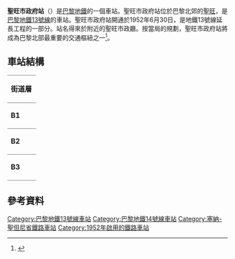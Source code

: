 {{Infobox station
| name                = 聖旺市政府站
| symbol_location     = paris
| symbol              = m
| symbol2             = 
| type                = [[巴黎地鐵|巴黎地鐵]]車站
| image               = [[File:Mairie_de_Saint-Ouen_-_octobre_2012_-_Quais.jpg|275px]]
| alt                 = 
| caption             = 
| other_name          = 
| address             = [[聖旺_(塞納-聖但尼省)|聖旺]]
| borough             = [[法蘭西島|法蘭西島]]
| country             = 巴黎
| iso_region          = FR_scale:2000
| coordinates_display = title
| coordinates_format  = dms
| latd  = 48.91167| latm  = | lats  = | latNS  = 
| longd = 2.33389| longm = | longs = | longEW = 
| coordinates         = 
| owned               = [[RATP|RATP]]
| operator            = [[RATP|RATP]]
| line                = 
| disabled            = 
| zone                = 1
| opened              = {{Start-date|30 June 1952}}
| closed              = <!-- {{End date|YYYY|MM|DD|df=y}} -->
| services            = 
| map_type            = France Paris
| map_label_position  = bottom
| map_caption         = Location just north of Paris
}}
'''聖旺市政府站'''（{{lang-fr|Mairie de Saint-Ouen}}）是[[巴黎地鐵|巴黎地鐵]]的一個車站。聖旺市政府站位於巴黎北郊的[[聖旺|聖旺]]，是[[巴黎地鐵13號線|巴黎地鐵13號線]]的車站。聖旺市政府站開通於1952年6月30日，是地鐵13號線延長工程的一部分。站名得來於附近的聖旺市政廳。按當局的規劃，聖旺市政府站將成為巴黎北部最重要的交通樞紐之一<ref>{{cite web| publisher=Master plan for the Île-de-France region| title=Développer le réseau pour accompagner le projet urbain (Expand the network to support urban development)| url=http://www.sdrif.com/fileadmin/unloud_file/doc_accueil/SDRIF.PDF| format=PDF| accessdate=10 September 2009| language=fr| page=81| archive-date=2011-07-16| archive-url=https://web.archive.org/web/20110716024231/http://www.sdrif.com/fileadmin/unloud_file/doc_accueil/SDRIF.PDF| dead-url=no}}</ref>。
== 車站結構 ==
{| border=0 cellspacing=0 cellpadding=3
|style="border-bottom:solid 1px gray;border-top:solid 1px gray;" width=50 valign=top|'''街道層'''
|-
|style="border-bottom:solid 1px gray;border-top:solid 1px gray;" width=50 valign=top|'''B1'''
|style="border-top:solid 1px gray;border-bottom:solid 1px gray;" width=100 valign=top|夾層
|-
|style="border-bottom:solid 1px gray;" width=50 rowspan=4 valign=top|'''B2'''
|style="border-top:solid 1px gray;border-right:solid 2px black;border-left:solid 2px black;border-bottom:solid 2px black;" colspan=2|<center><small>[[側式月台|側式月台]]，右側開門</small></center>
|-
|style="border-bottom:solid 1px gray;" width=100|北行
|style="border-bottom:solid 1px gray;" width=390|{{arrow|L}} [[File:Metro-M.svg|16x16px]][[File:Paris_Metro_13.svg|16x16px]] 往[[聖但尼大學站|聖但尼大學]]<small>（[[加里波第站|加里波第]]）</small>
|-
|南行
|{{arrow|R}}  [[File:Metro-M.svg|16x16px]][[File:Paris_Metro_13.svg|16x16px]]往[[沙蒂永-蒙魯日站|沙蒂永-蒙魯日]]<small>（[[居伊·莫戈站|居伊·莫戈]]）</small>
|-
|style="border-top:solid 2px black;border-right:solid 2px black;border-left:solid 2px black;border-bottom:solid 1px gray;" colspan=2|<center><small>[[側式月台|側式月台]]，右側開門</small></center>
|-
|style="border-top:solid 1px gray;border-bottom:solid 1px gray;" width=50 rowspan=4 valign=top|'''B3'''
|style="border-top:solid 1px gray;border-right:solid 2px black;border-left:solid 2px black;border-bottom:solid 2px black;" colspan=2|<center><small>有[[月台幕門|月台幕門]]的[[側式月台|側式月台]]，右側開門</center>
|-
|style="border-bottom:solid 1px gray;" width=100|'''北行'''
|style="border-bottom:solid 1px gray;" width=390|{{arrow|L}}  [[File:Metro-M.svg|16x16px]][[File:Paris_m_14_jms.svg|16x16px]] 只限落客
|-
|'''南行'''
|{{arrow|R}} [[File:Metro-M.svg|16x16px]][[File:Paris_m_14_jms.svg|16x16px]] 往[[奧林匹亞德站|奧林匹亞德]]<small>（[[聖旺站|聖旺]]）</small>
|-
|style="border-top:solid 2px black;border-right:solid 2px black;border-left:solid 2px black;border-bottom:solid 1px gray;" colspan=2|<center><small>有[[月台幕門|月台幕門]]的[[側式月台|側式月台]]，右側開門</small></center>
|}

==參考資料==
{{reflist}}
{{巴黎地鐵13號線}}
{{巴黎地鐵14號線}}
{{DEFAULTSORT:Mairie de Saint-Ouen}}
[[Category:巴黎地鐵13號線車站|Category:巴黎地鐵13號線車站]]
[[Category:巴黎地鐵14號線車站|Category:巴黎地鐵14號線車站]]
[[Category:塞納-聖但尼省鐵路車站|Category:塞納-聖但尼省鐵路車站]]
[[Category:1952年啟用的鐵路車站|Category:1952年啟用的鐵路車站]]
